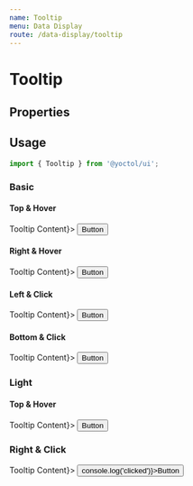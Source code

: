```yaml
---
name: Tooltip
menu: Data Display
route: /data-display/tooltip
---
```



# Tooltip

## Properties

<PropsTable of={Tooltip} />

## Usage

```js
import { Tooltip } from '@yoctol/ui';
```

### Basic

#### Top & Hover

<Playground>
  <Tooltip placement="top" content={<span>Tooltip Content</span>}>
    <Button>Button</Button>
  </Tooltip>
</Playground>

#### Right & Hover

<Playground>
  <Tooltip placement="right" content={<span>Tooltip Content</span>}>
    <Button>Button</Button>
  </Tooltip>
</Playground>

#### Left & Click

<Playground>
  <Tooltip placement="left" trigger="click" content={<span>Tooltip Content</span>}>
    <Button>Button</Button>
  </Tooltip>
</Playground>

#### Bottom & Click

<Playground>
  <Tooltip placement="bottom" trigger="click" content={<span>Tooltip Content</span>}>
    <Button>Button</Button>
  </Tooltip>
</Playground>

### Light

#### Top & Hover

<Playground>
  <Tooltip light placement="top" content={<span>Tooltip Content</span>}>
    <Button>Button</Button>
  </Tooltip>
</Playground>

### Right & Click

<Playground>
  <Tooltip light placement="right" trigger="click" content={<span>Tooltip Content</span>}>
    <Button onClick={() => console.log('clicked')}>Button</Button>
  </Tooltip>
</Playground>
